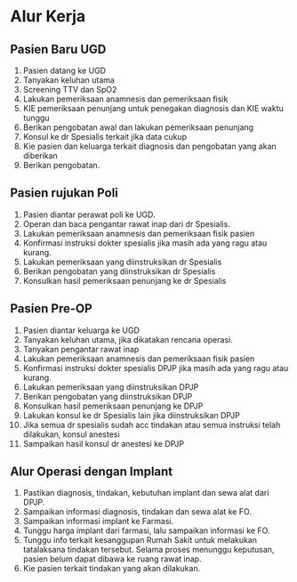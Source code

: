 # Alur Kerja {#cross}

## Pasien Baru UGD

1. Pasien datang ke UGD
2. Tanyakan keluhan utama
3. Screening TTV dan SpO2
4. Lakukan pemeriksaan anamnesis dan pemeriksaan fisik
5. KIE pemeriksaan penunjang untuk penegakan diagnosis dan KIE waktu tunggu
6. Berikan pengobatan awal dan lakukan pemeriksaan penunjang
7. Konsul ke dr Spesialis terkait jika data cukup
8. Kie pasien dan keluarga terkait diagnosis dan pengobatan yang akan diberikan
9. Berikan pengobatan.

## Pasien rujukan Poli

1. Pasien diantar perawat poli ke UGD.
2. Operan dan baca pengantar rawat inap dari dr Spesialis.
3. Lakukan pemeriksaan anamnesis dan pemeriksaan fisik pasien
4. Konfirmasi instruksi dokter spesialis jika masih ada yang ragu atau kurang.
5. Lakukan pemeriksaan yang diinstruksikan dr Spesialis
6. Berikan pengobatan yang diinstruksikan dr Spesialis
7. Konsulkan hasil pemeriksaan penunjang ke dr Spesialis

## Pasien Pre-OP

1. Pasien diantar keluarga ke UGD
2. Tanyakan keluhan utama, jika dikatakan rencana operasi.
3. Tanyakan pengantar rawat inap
4. Lakukan pemeriksaan anamnesis dan pemeriksaan fisik pasien
5. Konfirmasi instruksi dokter spesialis DPJP jika masih ada yang ragu atau kurang.
6. Lakukan pemeriksaan yang diinstruksikan DPJP
7. Berikan pengobatan yang diinstruksikan DPJP
8. Konsulkan hasil pemeriksaan penunjang ke DPJP
9. Lakukan konsul ke dr Spesialis lain jika diinstruksikan DPJP
10. Jika semua dr spesialis sudah acc tindakan atau semua instruksi telah dilakukan, konsul anestesi
11. Sampaikan hasil konsul dr anestesi ke DPJP

## Alur Operasi dengan Implant

1. Pastikan diagnosis, tindakan, kebutuhan implant dan sewa alat dari DPJP.
2. Sampaikan informasi diagnosis, tindakan dan sewa alat ke FO.
3. Sampaikan informasi implant ke Farmasi.
4. Tunggu harga implant dari farmasi, lalu sampaikan informasi ke FO.
5. Tunggu info terkait kesanggupan Rumah Sakit untuk melakukan tatalaksana tindakan tersebut. Selama proses menunggu keputusan, pasien belum dapat dibawa ke ruang rawat inap.
6. Kie pasien terkait tindakan yang akan dilakukan.